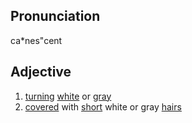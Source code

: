 ==Pronunciation==
ca*nes"cent

==Adjective==
# [[turn]]ing [[white]] or [[gray]]<br>
# [[cover]]ed with [[short]] white or gray [[hair]]s